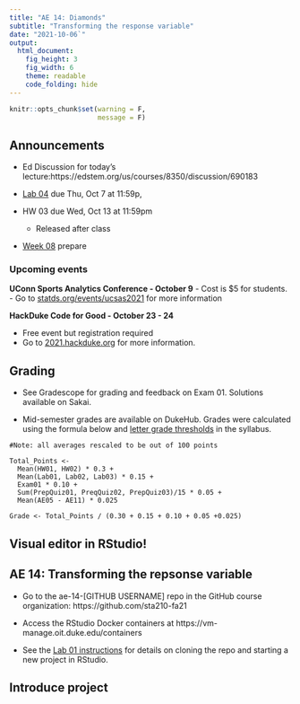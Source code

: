 ```yaml
---
title: "AE 14: Diamonds" 
subtitle: "Transforming the response variable"
date: "2021-10-06`"
output: 
  html_document: 
    fig_height: 3
    fig_width: 6
    theme: readable
    code_folding: hide
---
```


```r
knitr::opts_chunk$set(warning = F, 
                      message = F)
```


## Announcements

- Ed Discussion for today's lecture:https://edstem.org/us/courses/8350/discussion/690183

- [Lab 04](https://sta210-fa21.netlify.app/labs/lab-04-penguins.html) due Thu, Oct 7 at 11:59p, 

- HW 03 due Wed, Oct 13 at 11:59pm
  - Released after class

- [Week 08](https://sta210-fa21.netlify.app/prepare/week-08.html) prepare 




### Upcoming events

**UConn Sports Analytics Conference - October 9**
- Cost is $5 for students. 
- Go to [statds.org/events/ucsas2021](https://statds.org/events/ucsas2021/index.html) for more information 

**HackDuke Code for Good - October 23 - 24**

- Free event but registration required
- Go to [2021.hackduke.org](https://2021.hackduke.org/) for more information. 
 
## Grading 

- See Gradescope for grading and feedback on Exam 01. Solutions available on Sakai. 

- Mid-semester grades are available on DukeHub. Grades were calculated using the formula below and [letter grade thresholds](https://sta210-fa21.netlify.app/syllabus/#grading) in the syllabus. 

```
#Note: all averages rescaled to be out of 100 points

Total_Points <- 
  Mean(HW01, HW02) * 0.3 + 
  Mean(Lab01, Lab02, Lab03) * 0.15 + 
  Exam01 * 0.10 + 
  Sum(PrepQuiz01, PreqQuiz02, PrepQuiz03)/15 * 0.05 + 
  Mean(AE05 - AE11) * 0.025

Grade <- Total_Points / (0.30 + 0.15 + 0.10 + 0.05 +0.025)
```

## Visual editor in RStudio! 

##  AE 14: Transforming the repsonse variable

- Go to the ae-14-[GITHUB USERNAME] repo in the GitHub course organization: https://github.com/sta210-fa21

- Access the RStudio Docker containers at https://vm-manage.oit.duke.edu/containers

- See the [Lab 01 instructions](https://sta210-fa21.netlify.app/labs/lab-01-ikea.html) for details on cloning the repo and starting a new project in RStudio.

## Introduce project



